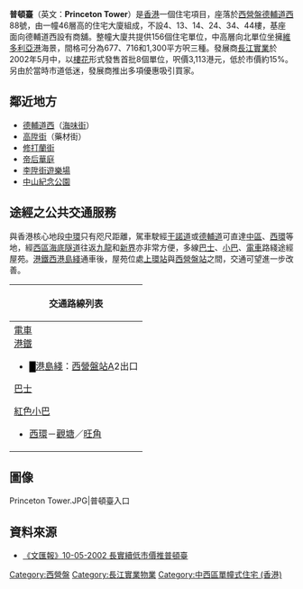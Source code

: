 {{Infobox_housinghk | name = 普頓臺<br/>Princeton Tower
| logo=
| photo = Princeton Tower (full view and blue sky).jpg
| address= [[香港|香港]][[西營盤|西營盤]][[德輔道西|德輔道西]]88號
| lot= 內地段第3999號餘段
| developer= [[長江實業|長江實業]]
| management= [[高衛物業管理有限公司|高衛物業管理有限公司]]
| use = 住宅
| blocknumber = 1
| floornumber = 46
| yearofcompletion = 2003年
| former = 裕興大廈
| facilities = 商舖
| website = http://www.princetontower.com.hk/
}}

'''普頓臺'''（英文：'''Princeton Tower'''）是[[香港|香港]]一個住宅項目，座落於[[西營盤|西營盤]][[德輔道西|德輔道西]]88號，由一幢46層高的住宅大廈組成，不設4、13、14、24、34、44樓，基座面向德輔道西設有商舖。整幢大廈共提供156個住宅單位，中高層向北單位坐擁[[維多利亞港|維多利亞港]]海景，間格可分為677、716和1,300平方呎三種。發展商[[長江實業|長江實業]]於2002年5月中，以[[樓花|樓花]]形式發售首批8個單位，呎價3,113港元，低於市價約15%。另由於當時市道低迷，發展商推出多項優惠吸引買家。

==鄰近地方==
*[[德輔道西|德輔道西]]（[[海味街|海味街]]）
*[[高陞街|高陞街]]（藥材街）
*[[修打蘭街|修打蘭街]]
*[[帝后華庭|帝后華庭]]
*[[李陞街遊樂場|李陞街遊樂場]]
*[[中山紀念公園|中山紀念公園]]

==途經之公共交通服務==
與香港核心地段[[中環|中環]]只有咫尺距離，駕車駛經[[干諾道|干諾道]]或[[德輔道|德輔道]]可直達[[中區_(香港)|中區]]、[[西環|西環]]等地，經[[西區海底隧道|西區海底隧道]]往返[[九龍|九龍]]和[[新界|新界]]亦非常方便，多線[[巴士|巴士]]、[[小巴|小巴]]、[[電車|電車]]路綫途經屋苑。[[港鐵|港鐵]][[港島綫西延|西港島綫]]通車後，屋苑位處[[上環站|上環站]]與[[西營盤站|西營盤站]]之間，交通可望進一步改善。
{| class="mw-collapsible mw-collapsed wikitable" style="background:yellow; margin: 0 auto; width: auto;" 
! 交通路線列表
|-
|
;[[香港電車|電車]]
;[[港鐵|港鐵]]
*<font color="{{港島綫色彩}}">█</font>[[港島綫|港島綫]]：[[西營盤站|西營盤站]]A2出口
;[[香港巴士|巴士]]
{{港島巴士簡單列表|1|3A|4|5B|7|10|26|30X|37A|37B|71|90B|91|94|N8X}}
{{過海隧道巴士簡單列表|101|104|113|905|905A|914|930|930A|930X|948|960|961|962|962B|962N|962X|967|967X|968|968A|969|969A|N930|N962|N969}}{{大嶼山巴士簡單列表|A11|E11|E11A|E11B|NA11}}
;[[香港小巴|紅色小巴]]
*[[西環|西環]]－[[觀塘|觀塘]]／[[旺角|旺角]]
|}

==圖像==
<gallery>
Princeton Tower.JPG|普頓臺入口
</gallery>

==資料來源==
*[http://paper.wenweipo.com/2002/05/10/ME0205100001.htm 《文匯報》10-05-2002 長實續低市價推普頓臺] {{Wayback|url=http://paper.wenweipo.com/2002/05/10/ME0205100001.htm |date=20150511193259 }}

{{長和集團}}

[[Category:西營盤|Category:西營盤]]
[[Category:長江實業物業|Category:長江實業物業]]
[[Category:中西區單幢式住宅_(香港)|Category:中西區單幢式住宅 (香港)]]